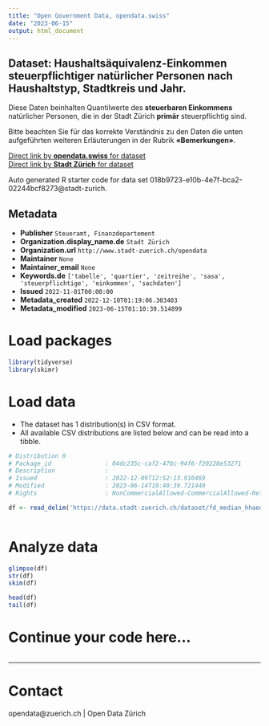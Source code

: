 ```yaml
---
title: "Open Government Data, opendata.swiss"
date: "2023-06-15"
output: html_document
---
```


## Dataset: Haushaltsäquivalenz-Einkommen steuerpflichtiger natürlicher Personen nach Haushaltstyp, Stadtkreis und Jahr.


Diese Daten beinhalten Quantilwerte des **steuerbaren Einkommens** natürlicher Personen, die in der Stadt Zürich **primär** steuerpflichtig sind. 

Bitte beachten Sie für das korrekte Verständnis zu den Daten die unten aufgeführten weiteren Erläuterungen in der Rubrik **«Bemerkungen»**.



[Direct link by **opendata.swiss** for dataset](https://opendata.swiss/de/dataset/haushaltsaquivalenz-einkommen-steuerpflichtiger-naturlicher-personen-nach-haushaltstyp-stadtkre)<br>
[Direct link by **Stadt Zürich** for dataset](https://data.stadt-zuerich.ch/dataset/fd_median_hhaequeinkommen_kreis_od100b)

Auto generated R starter code for data set 018b9723-e10b-4e7f-bca2-02244bcf8273@stadt-zurich.

## Metadata

- **Publisher** `Steueramt, Finanzdepartement`
- **Organization.display_name.de** `Stadt Zürich`
- **Organization.url** `http://www.stadt-zuerich.ch/opendata`
- **Maintainer** `None`
- **Maintainer_email** `None`
- **Keywords.de** `['tabelle', 'quartier', 'zeitreihe', 'sasa', 'steuerpflichtige', 'einkommen', 'sachdaten']`
- **Issued** `2022-11-01T00:00:00`
- **Metadata_created** `2022-12-10T01:19:06.303403`
- **Metadata_modified** `2023-06-15T01:10:39.514899`


# Load packages

```r

library(tidyverse)
library(skimr)

```

# Load data

-   The dataset has 1 distribution(s) in CSV format.
-   All available CSV distributions are listed below and can be read into a tibble.

```r

# Distribution 0
# Package_id               : 04dc235c-caf2-476c-94f6-f20228e53271
# Description              : 
# Issued                   : 2022-12-09T12:52:13.910469
# Modified                 : 2023-06-14T19:40:39.721449
# Rights                   : NonCommercialAllowed-CommercialAllowed-ReferenceNotRequired

df <- read_delim('https://data.stadt-zuerich.ch/dataset/fd_median_hhaequeinkommen_kreis_od100b/download/WIR100OD100B.csv')



```

# Analyze data

```r

glimpse(df)
str(df)
skim(df)

head(df)
tail(df)

```

# Continue your code here...

```r

```

------------------------------------------------------------------------

# Contact

opendata@zuerich.ch | Open Data Zürich
